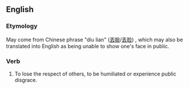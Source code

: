 ==English==
===Etymology===
May come from Chinese phrase "diu lian" ([[丟臉]]/[[丢脸]]) , which may also be translated into English as being unable to show one's face in public.

===Verb===
{{infl|en|verb|head=to [[lose]] [[face]]}}
# {{idiom}} To lose the respect of others, to be humiliated or experience public disgrace.